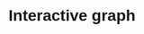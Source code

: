 # Interactive graph
<style>
  * {
    font-family: sans-serif;
  }
</style> 

<div id="plot">
</div>

<script src="https://cdn.jsdelivr.net/npm/d3@7"></script>
<script src="https://cdnjs.cloudflare.com/ajax/libs/three.js/0.159.0/three.min.js"></script>
<script src="scripts/myscript.js"></script>

